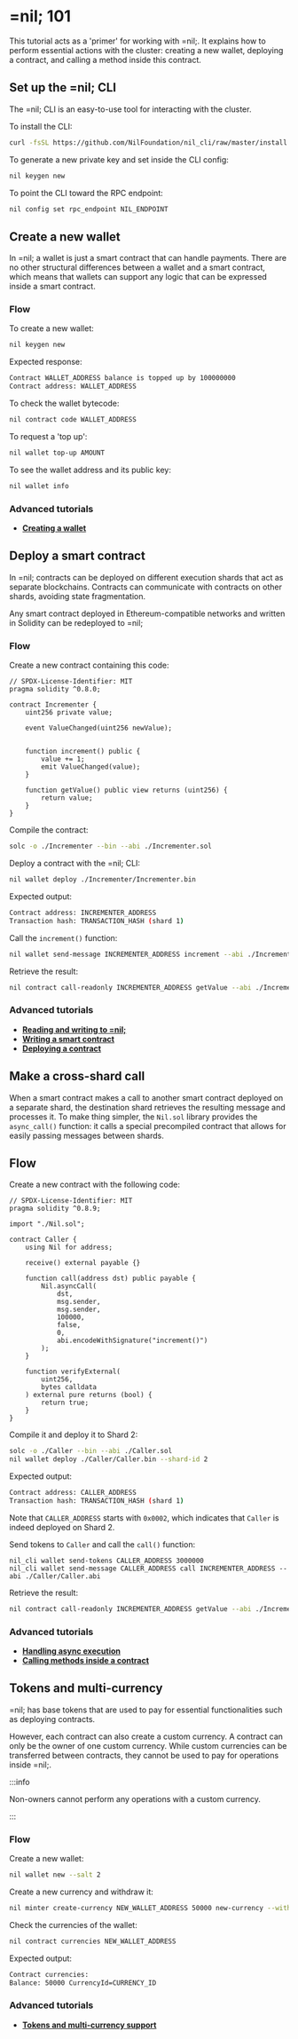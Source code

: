 # =nil; 101

This tutorial acts as a 'primer' for working with =nil;. It explains how to perform essential actions with the cluster: creating a new wallet, deploying a contract, and calling a method inside this contract.


## Set up the =nil; CLI

The =nil; CLI is an easy-to-use tool for interacting with the cluster. 

To install the CLI:

```bash
curl -fsSL https://github.com/NilFoundation/nil_cli/raw/master/install.sh | bash
```

To generate a new private key and set inside the CLI config:

```bash
nil keygen new
```

To point the CLI toward the RPC endpoint:

```bash
nil config set rpc_endpoint NIL_ENDPOINT
```

## Create a new wallet

In =nil; a wallet is just a smart contract that can handle payments. There are no other structural differences between a wallet and a smart contract, which means that wallets can support any logic that can be expressed inside a smart contract.

### Flow

To create a new wallet:

```bash
nil keygen new
```

Expected response:

```bash
Contract WALLET_ADDRESS balance is topped up by 100000000
Contract address: WALLET_ADDRESS
```

To check the wallet bytecode:

```bash
nil contract code WALLET_ADDRESS
```

To request a 'top up':

```bash
nil wallet top-up AMOUNT
```

To see the wallet address and its public key:

```bash
nil wallet info
```

### Advanced tutorials

* [**Creating a wallet**](essentials/creating-a-wallet.mdx)

## Deploy a smart contract

In =nil; contracts can be deployed on different execution shards that act as separate blockchains. Contracts can communicate with contracts on other shards, avoiding state fragmentation.

Any smart contract deployed in Ethereum-compatible networks and written in Solidity can be redeployed to =nil;

### Flow

Create a new contract containing this code:

```solidity showLineNumbers
// SPDX-License-Identifier: MIT
pragma solidity ^0.8.0;

contract Incrementer {
    uint256 private value;

    event ValueChanged(uint256 newValue);


    function increment() public {
        value += 1;
        emit ValueChanged(value);
    }

    function getValue() public view returns (uint256) {
        return value;
    }
}
```

Compile the contract:

```bash
solc -o ./Incrementer --bin --abi ./Incrementer.sol
```

Deploy a contract with the =nil; CLI:

```bash
nil wallet deploy ./Incrementer/Incrementer.bin
```

Expected output:

```bash
Contract address: INCREMENTER_ADDRESS
Transaction hash: TRANSACTION_HASH (shard 1)
```

Call the `increment()` function:

```bash
nil wallet send-message INCREMENTER_ADDRESS increment --abi ./Incrementer/Incrementer.abi
```

Retrieve the result:

```bash
nil contract call-readonly INCREMENTER_ADDRESS getValue --abi ./Incrementer/Incrementer.abi
```

### Advanced tutorials

* [**Reading and writing to =nil;**](essentials/reading-writing-info.mdx)
* [**Writing a smart contract**](working-with-smart-contracts/writing-a-contract.mdx)
* [**Deploying a contract**](working-with-smart-contracts/deploying-a-contract.mdx)

## Make a cross-shard call

When a smart contract makes a call to another smart contract deployed on a separate shard, the destination shard retrieves the resulting message and processes it. To make thing simpler, the `Nil.sol` library provides the `async_call()` function: it calls a special precompiled contract that allows for easily passing messages between shards.

## Flow

Create a new contract with the following code:

```solidity showLineNumbers
// SPDX-License-Identifier: MIT
pragma solidity ^0.8.9;

import "./Nil.sol";

contract Caller {
    using Nil for address;

    receive() external payable {}

    function call(address dst) public payable {
        Nil.asyncCall(
            dst,
            msg.sender,
            msg.sender,
            100000,
            false,
            0,
            abi.encodeWithSignature("increment()")
        );
    }

    function verifyExternal(
        uint256,
        bytes calldata
    ) external pure returns (bool) {
        return true;
    }
}
```

Compile it and deploy it to Shard 2:

```bash
solc -o ./Caller --bin --abi ./Caller.sol 
nil wallet deploy ./Caller/Caller.bin --shard-id 2
```

Expected output:

```bash
Contract address: CALLER_ADDRESS
Transaction hash: TRANSACTION_HASH (shard 1)
```

Note that `CALLER_ADDRESS` starts with `0x0002`, which indicates that `Caller` is indeed deployed on Shard 2.

Send tokens to `Caller` and call the `call()` function:

```
nil_cli wallet send-tokens CALLER_ADDRESS 3000000
nil_cli wallet send-message CALLER_ADDRESS call INCREMENTER_ADDRESS --abi ./Caller/Caller.abi
```

Retrieve the result:

```bash
nil contract call-readonly INCREMENTER_ADDRESS getValue --abi ./Incrementer/Incrementer.abi
```

### Advanced tutorials

* [**Handling async execution**](essentials/handling-async-execution.mdx)
* [**Calling methods inside a contract**](working-with-smart-contracts/calling-contract-methods.mdx)

## Tokens and multi-currency

=nil; has base tokens that are used to pay for essential functionalities such as deploying contracts.

However, each contract can also create a custom currency. A contract can only be the owner of one custom currency. While custom currencies can be transferred between contracts, they cannot be used to pay for operations inside =nil;. 

:::info

Non-owners cannot perform any operations with a custom currency.

:::

### Flow

Create a new wallet:

```bash
nil wallet new --salt 2
```

Create a new currency and withdraw it:

```bash
nil minter create-currency NEW_WALLET_ADDRESS 50000 new-currency --withdraw
```

Check the currencies of the wallet:

```bash
nil contract currencies NEW_WALLET_ADDRESS
```

Expected output:

```bash
Contract currencies:
Balance: 50000 CurrencyId=CURRENCY_ID
```

### Advanced tutorials

* [**Tokens and multi-currency support**](essentials/tokens-multi-currency.mdx)
